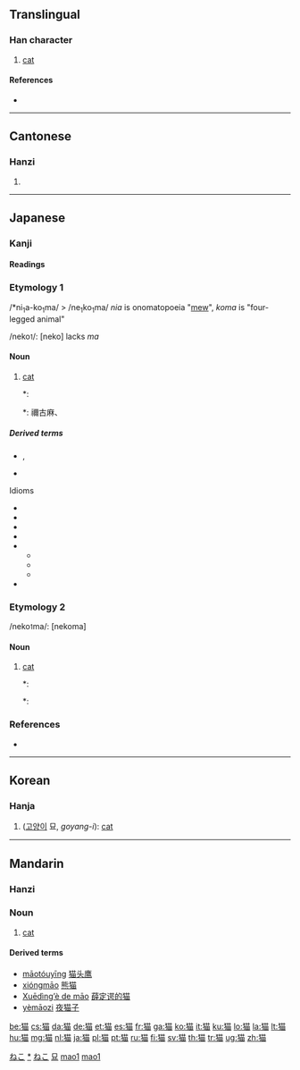 {{also|貓}}<!-- may be replaced by zh-forms -->
==Translingual==

===Han character===
{{Han char|rn=94|rad=犬|as=09|sn=12|four=|canj=大竹廿田 (KHTW)}}

# [[cat]]

====References====
* {{Han ref|kx=0714.270|dkj=20535|dj=1127.010|hdz=21352.010|uh=732B|ud=29483}}

----

==Cantonese==

===Hanzi===
{{yue-hanzi|jyut=|y=maau1|tra=貓}}

# {{defn|lang=yue|sort=犬09}}

----

==Japanese==

===Kanji===
{{ja-kanji|grade=c|rs=犬09}}

====Readings====
{{ja-readings
|on={{l|ja|びょう}} (byō), {{l|ja|ぼう}} (bō), {{l|ja|みょう}} (myō)
|kun={{l|ja|ねこ}} (neko)
}}

===Etymology 1===

/*ni<sub>1</sub>a-ko<sub>1</sub>ma/ > /ne<sub>1</sub>ko<sub>1</sub>ma/ ''nia'' is onomatopoeia "[[mew]]", ''koma'' is "four-legged animal"

/neko<small>1</small>/: [neko] lacks ''ma''

====Noun====
{{ja-noun|k|hira=ねこ|rom=neko|hidx=ねこ|kata=ネコ}}

# [[cat]]
#*: {{RQ:Wamyō Ruijushō|7|56}}
#*: {{l|ja|猫}} {{l|ja|野王案、}}{{l|ja|猫、}}{{l|ja|音苗、}}禰古麻、{{l|ja|下總本有和名二字興河海抄引此合、}}{{l|ja|本草和名同訓、}}{{l|ja|或省云}}'''{{l|ja|禰古}}'''{{l|ja|、}}{{l|ja|新撰字鏡、}}{{l|ja|狸、}}'''{{l|ja|禰古}}'''{{l|ja|、}}{{l|ja|按狸一名猫、}}{{l|ja|見本草和名、}}{{l|ja|似虎而小、}}{{l|ja|熊捕鼠為糧}}

=====Derived terms=====
* {{l|ja|子猫}}, {{l|ja|仔猫}}
* {{l|ja|シュレーディンガーの猫}}
; Idioms
* {{l|ja|猫も杓子も}}
* {{l|ja|猫の手も借りたい}}
* {{l|ja|猫舌}}
* {{l|ja|猫に小判}}
* {{l|ja|猫の額}}
** {{l|ja|猫の額ほどの庭}}
** {{l|ja|猫の額ほどの土地}}
** {{l|ja|猫の額のような}}
* {{l|ja|借りてきた猫}}

===Etymology 2===

/neko<small>1</small>ma/: [nekoma]

====Noun====
{{ja-noun|k|hira=ねこま|rom=nekoma|hidx=ねこま}}

# [[cat]]
#*: {{RQ:Wamyō Ruijushō|7|56}}
#*: {{l|ja|猫 野王案、}}{{l|ja|猫、}}{{l|ja|音苗、}}'''{{l|ja|禰古麻}}'''{{l|ja|、}}{{l|ja|下總本有和名二字興河海抄引此合、}}{{l|ja|本草和名同訓、}}{{l|ja|或省云禰古、}}{{l|ja|新撰字鏡、}}{{l|ja|狸、}}{{l|ja|禰古、}}{{l|ja|按狸一名猫、}}{{l|ja|見本草和名、}}{{l|ja|似虎而小、}}{{l|ja|熊捕鼠為糧}}

===References===
* {{R:Wamyō Ruijushō}}

[[Category:1000 Japanese basic words|ねこ]]
[[Category:ja:Cats|*]]
[[Category:ja:Mammals|ねこ]]

----

==Korean==

===Hanja===
{{ko-hanja|hangeul=묘|eumhun=|rv=myo|mr=myo|y=myo}}

# ([[고양이]] 묘, ''goyang-i''): [[cat]]

[[Category:Hanja readings|묘]]

----

==Mandarin==
{{Hani-forms|[[猫]]|[[貓]]}}

===Hanzi===
{{cmn-hanzi|tra=貓|pin=[[māo]] ([[mao1]])|wg=mao<sup>1</sup>}}

===Noun===
{{cmn-noun|s|pin=māo|pint=mao1|tra=貓|sim=猫|mw=只|rs=犬09}}

# [[cat]]

====Derived terms====
* [[māotóuyīng]] [[猫头鹰]]
* [[xióngmāo]] [[熊猫]]
* [[Xuēdìng’è de māo]] [[薛定谔的猫]]
* [[yèmāozi]] [[夜猫子]]

[[Category:zh-cn:Mammals|mao1]]
[[Category:zh-cn:Cats|mao1]]

[[be:猫]]
[[cs:猫]]
[[da:猫]]
[[de:猫]]
[[et:猫]]
[[es:猫]]
[[fr:猫]]
[[ga:猫]]
[[ko:猫]]
[[it:猫]]
[[ku:猫]]
[[lo:猫]]
[[la:猫]]
[[lt:猫]]
[[hu:猫]]
[[mg:猫]]
[[nl:猫]]
[[ja:猫]]
[[pl:猫]]
[[pt:猫]]
[[ru:猫]]
[[fi:猫]]
[[sv:猫]]
[[th:猫]]
[[tr:猫]]
[[ug:猫]]
[[zh:猫]]
